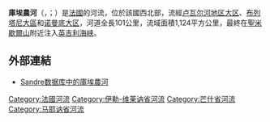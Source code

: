 {{noteTA
|G1=法国地名
|G2=单位
}}
{{Infobox river
| name              = 库埃农河
| name_native       = Couesnon<br>Kouenon
| image             = Pontorson MontStMichel.jpg
| image_caption     = 流经[[蓬托尔松|蓬托尔松]]的库埃农河
| source1_location  = {{flag|Normandy}}
| mouth_location    = [[英吉利海峡|英吉利海峡]]
| mouth_coordinates = {{coord|48|37|4|N|1|30|41|W|name=English Channel-Couesnon|display=inline,title}}
| subdivision_type1 = [[世界政區索引|国家]]
| subdivision_name1 = {{FR}}
| length            = {{convert|97.8|km|abbr=on}}
| source1_elevation = 
| discharge1_avg    = 
| basin_size        = {{convert|1124|km2|abbr=on}}
}}
'''庫埃農河'''（{{lang-fr|Couesnon}}，{{IPA-fr|kwɛnɔ̃}}；{{lang-br|Kouenon}}）是[[法國|法國]]的河流，位於該國西北部，流經[[卢瓦尔河地区大区|卢瓦尔河地区大区]]、[[布列塔尼大區|布列塔尼大區]]和[[诺曼底大区|诺曼底大区]]，河道全長101公里，流域面積1,124平方公里，最終在[[聖米歇爾山|聖米歇爾山]]附近注入[[英吉利海峡|英吉利海峡]]。

==外部連結==
*[http://sandre.eaufrance.fr/app/chainage/courdo/htm/J0--015-.php?cg=J0--015- Sandre数据库中的庫埃農河] {{Wayback|url=http://sandre.eaufrance.fr/app/chainage/courdo/htm/J0--015-.php?cg=J0--015- |date=20081028034752 }}

{{France-geo-stub}}
[[Category:法國河流|Category:法國河流]]
[[Category:伊勒-维莱讷省河流|Category:伊勒-维莱讷省河流]]
[[Category:芒什省河流|Category:芒什省河流]]
[[Category:马耶讷省河流|Category:马耶讷省河流]]